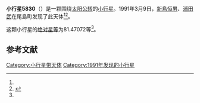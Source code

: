 {{Infobox planet
| bgcolour = #FFFFC0
| name = 5830 Simohiro
| symbol = 
| image = 
| caption = 
| discovery = yes
| discovery_ref = 
| discoverer = [[新島恒男|新島恒男]]、[[浦田武|浦田武]]
| discovery_site = [[尾島町|尾島町]] 
| discovered = 1991年3月9日
| designations = yes
| mp_name = 
| named_after = 
| alt_names = 1991 EG/ 1984 CC
| mp_category = [[主带小行星|主带小行星]]
| orbit_ref = <ref name="a">[http://ssd.jpl.nasa.gov/sbdb.cgi?sstr=5830 5830 Simohiro] {{Wayback|url=http://ssd.jpl.nasa.gov/sbdb.cgi?sstr=5830 |date=20210724184743 }}，小行星數據庫瀏覽器（JPL Small-Body Database Browser）－[[美国国家航空航天局|美国国家航空航天局]]喷气推进实验室</ref>
| epoch = 2456400.5 (2013年4月18日更新)
| aphelion = {{convert|2.7344065|AU|km|3|abbr=on|lk=out}}
| perihelion = {{convert|1.8138571|AU|km|3|abbr=on}}
| semimajor = {{convert|2.2741318|AU|km|3|abbr=on}}
| eccentricity = 0.2023958
| period = 1252.627342 [[日|日]]<br />3.43[[儒略年|儒略年]]
| avg_speed = 
| inclination = 5.27011
| asc_node = 48.30436
| mean_anomaly = 
| arg_peri = 81.47072
| satellites = 
| physical_characteristics = yes
| dimensions = 
| mass = 
| density = 
| surface_grav = 
| escape_velocity = 
| sidereal_day = 
| axial_tilt = 
| pole_ecliptic_lat = 
| pole_ecliptic_lon = 
| albedo = 
| temperatures= 
| temp_name1 = 
| mean_temp_1 = 
| max_temp_1 = 
| temp_name2 = 
| max_temp_2 = 
| spectral_type = 
| abs_magnitude = 81.47072
}}

'''小行星5830'''（{{lang-en|5830 Simohiro}}）是一颗围绕[[太阳|太阳]][[公转|公转]]的[[小行星|小行星]]。1991年3月9日，[[新島恒男|新島恒男]]、[[浦田武|浦田武]]在尾島町发现了此天体<ref name="a" /><ref>{{cite news|title=小行星列表|url=http://cfa-www.harvard.edu/iau/lists/NumberedMPs.txt|accessdate=2013-07-08|newspaper=哈佛大学|archive-date=2008-05-17|archive-url=https://web.archive.org/web/20080517010638/http://cfa-www.harvard.edu/iau/lists/NumberedMPs.txt|dead-url=no}}</ref>。

这颗小行星的[[绝对星等|绝对星等]]为81.47072等<ref name="a" />。

==参考文献==
{{reflist}}
{{Minor Planet Number|[[小行星5829|小行星5829]]|[[小行星5831|小行星5831]]}}

{{小天体}}

[[Category:小行星带天体|Category:小行星带天体]]
[[Category:1991年发现的小行星|Category:1991年发现的小行星]]

{{asteroid-stub}}